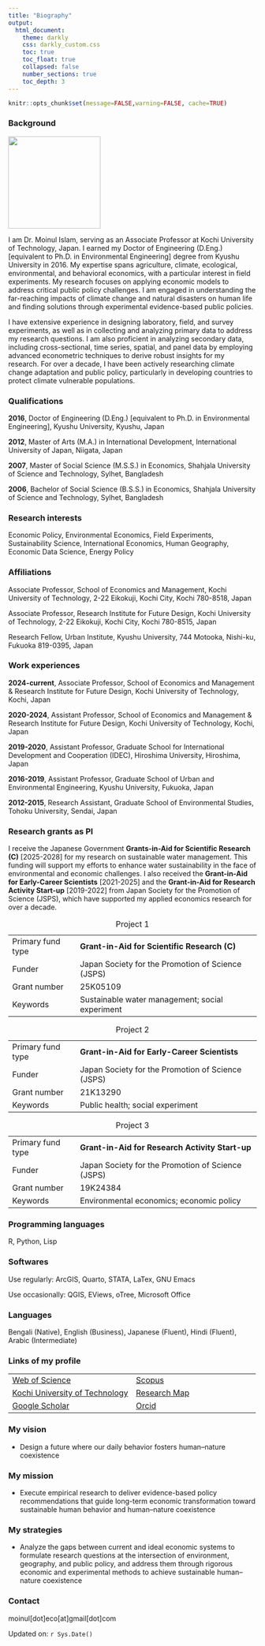 ```yaml
---
title: "Biography"
output:
  html_document:
    theme: darkly
    css: darkly_custom.css
    toc: true
    toc_float: true
    collapsed: false
    number_sections: true
    toc_depth: 3
---
```


```r
knitr::opts_chunk$set(message=FALSE,warning=FALSE, cache=TRUE)
```

### Background

![](img/IMG_back.PNG){width="187"}

I am Dr. Moinul Islam, serving as an Associate Professor at Kochi University of Technology, Japan. I earned my Doctor of Engineering (D.Eng.) [equivalent to Ph.D. in Environmental Engineering] degree from Kyushu University in 2016. My expertise spans agriculture, climate, ecological, environmental, and behavioral economics, with a particular interest in field experiments. My research focuses on applying economic models to address critical public policy challenges. I am engaged in understanding the far-reaching impacts of climate change and natural disasters on human life and finding solutions through experimental evidence-based public policies.

I have extensive experience in designing laboratory, field, and survey experiments, as well as in collecting and analyzing primary data to address my research questions. I am also proficient in analyzing secondary data, including cross-sectional, time series, spatial, and panel data by employing advanced econometric techniques to derive robust insights for my research. For over a decade, I have been actively researching climate change adaptation and public policy, particularly in developing countries to protect climate vulnerable populations.

### Qualifications

**2016**, Doctor of Engineering (D.Eng.) [equivalent to Ph.D. in Environmental Engineering], Kyushu University, Kyushu, Japan

**2012**, Master of Arts (M.A.) in International Development, International University of Japan, Niigata, Japan

**2007**, Master of Social Science (M.S.S.) in Economics, Shahjala University of Science and Technology, Sylhet, Bangladesh

**2006**, Bachelor of Social Science (B.S.S.) in Economics, Shahjala University of Science and Technology, Sylhet, Bangladesh

### Research interests

Economic Policy, Environmental Economics, Field Experiments, Sustainability Science, International Economics, Human Geography, Economic Data Science, Energy Policy

<!-- ### My strategies -->

<!-- Pursue applied economics research that integrates environmental, behavioral, and policy perspectives to address pressing sustainability issues. -->

<!-- Foster collaboration with scholars in sustainability science and social science to develop holistic solutions to complex environmental and societal challenges. -->

<!-- Engage with local governments and communities to co-produce context-sensitive social experiments that informs globally relevant and locally actionable sustainability policies. -->

### Affiliations

Associate Professor, School of Economics and Management, Kochi University of Technology, 2-22 Eikokuji, Kochi City, Kochi 780-8518, Japan

Associate Professor, Research Institute for Future Design, Kochi University of Technology, 2-22 Eikokuji, Kochi City, Kochi 780-8515, Japan

Research Fellow, Urban Institute, Kyushu University, 744 Motooka, Nishi-ku, Fukuoka 819-0395, Japan

### Work experiences

**2024-current**, Associate Professor, School of Economics and Management & Research Institute for Future Design, Kochi University of Technology, Kochi, Japan

**2020-2024**, Assistant Professor, School of Economics and Management & Research Institute for Future Design, Kochi University of Technology, Kochi, Japan

**2019-2020**, Assistant Professor, Graduate School for International Development and Cooperation (IDEC), Hiroshima University, Hiroshima, Japan

**2016-2019**, Assistant Professor, Graduate School of Urban and Environmental Engineering, Kyushu University, Fukuoka, Japan

**2012-2015**, Research Assistant, Graduate School of Environmental Studies, Tohoku University, Sendai, Japan

### Research grants as PI

I receive the Japanese Government **Grants-in-Aid for Scientific Research (C)** [2025-2028] for my research on sustainable water management. This funding will support my efforts to enhance water sustainability in the face of environmental and economic challenges. I also received the **Grant-in-Aid for Early-Career Scientists** [2021-2025] and the **Grant-in-Aid for Research Activity Start-up** [2019-2022] from Japan Society for the Promotion of Science (JSPS), which have supported my applied economics research for over a decade.

::: {#tbl-panel layout-ncol="2"}
|                   |                                                   |
|-------------------|---------------------------------------------------|
| Primary fund type | **Grant-in-Aid for Scientific Research (C)**      |
| Funder            | Japan Society for the Promotion of Science (JSPS) |
| Grant number      | 25K05109                                          |
| Keywords          | Sustainable water management; social experiment   |

: Project 1

|                   |                                                   |
|-------------------|---------------------------------------------------|
| Primary fund type | **Grant-in-Aid for Early-Career Scientists**      |
| Funder            | Japan Society for the Promotion of Science (JSPS) |
| Grant number      | 21K13290                                          |
| Keywords          | Public health; social experiment                  |

: Project 2

|                   |                                                   |
|-------------------|---------------------------------------------------|
| Primary fund type | **Grant-in-Aid for Research Activity Start-up**   |
| Funder            | Japan Society for the Promotion of Science (JSPS) |
| Grant number      | 19K24384                                          |
| Keywords          | Environmental economics; economic policy          |

: Project 3
:::

### Programming languages

R, Python, Lisp

### Softwares

Use regularly: ArcGIS, Quarto, STATA, LaTex, GNU Emacs

Use occasionally: QGIS, EViews, oTree, Microsoft Office

### Languages

Bengali (Native), English (Business), Japanese (Fluent), Hindi (Fluent), Arabic (Intermediate)

### Links of my profile

|  |  |
|----|----|
| [Web of Science](https://www.webofscience.com/wos/author/record/M-9369-2019) | [Scopus](https://www.scopus.com/authid/detail.uri?authorId=55348122400) |
| [Kochi University of Technology](https://www.kochi-tech.ac.jp/profile/ja/islam-moinul.html) | [Research Map](https://researchmap.jp/moinul/?lang=english) |
| [Google Scholar](https://scholar.google.co.jp/citations?user=UTZTmJ0AAAAJ&hl=en) | [Orcid](https://orcid.org/0000-0002-0309-3156) |

### My vision

-   Design a future where our daily behavior fosters human–nature coexistence

### My mission

-   Execute empirical research to deliver evidence-based policy recommendations that guide long-term economic transformation toward sustainable human behavior and human–nature coexistence

### My strategies

-   Analyze the gaps between current and ideal economic systems to formulate research questions at the intersection of environment, geography, and public policy, and address them through rigorous economic and experimental methods to achieve sustainable human–nature coexistence

### Contact

moinul[dot]eco[at]gmail[dot]com

Updated on: `r Sys.Date()`
